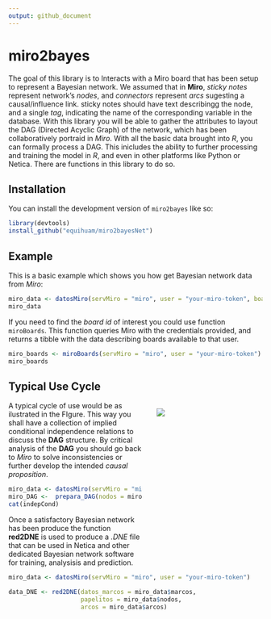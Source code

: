 ```yaml
---
output: github_document
---
```


# miro2bayes

<!-- badges: start -->

<!-- badges: end -->

The goal of this library is to Interacts with a Miro board that has been setup to represent a Bayesian network. We assumed that in **Miro**, *sticky notes* represent network's *nodes*, and *connectors* represent *arcs* sugesting a causal/influence link. sticky notes should have text describingg the node, and a single *tag*, indicating the name of the corresponding variable in the database. With this library you will be able to gather the attributes to layout the DAG (Directed Acyclic Graph) of the network, which has been collaboratively portraid in *Miro*. With all the basic data brought into *R*, you can formally process a DAG. This inicludes the ability to further processing and training the model in *R*, and even in other platforms like Python or Netica. There are functions in this library to do so.

## Installation

You can install the development version of `miro2bayes` like so:

``` r
library(devtools)
install_github("equihuam/miro2bayesNet")
```

## Example

This is a basic example which shows you how get Bayesian network data from *Miro*:

```r
miro_data <- datosMiro(servMiro = "miro", user = "your-miro-token", boad_id = "your-board-id")
miro_data
```

If you need to find the *board id* of interest you could use function `miroBoards`. This function queries Miro with the credentials provided, and returns a tibble with the data describing boards available to that user.

```r
miro_boards <- miroBoards(servMiro = "miro", user = "your-miro-token")
miro_boards
```

## Typical Use Cycle

<div style="float: right; margin: 0 10px 10px 30px; width: 200px; height: 300px;
            object-fit: cover;">
  ![](man/figures/use cycle.png)
</div>

A typical cycle of use would be as ilustrated in the FIgure. This way you shall have a collection of implied conditional independence relations to discuss the **DAG** structure. By critical analysis of the **DAG** you should go back to *Miro* to solve inconsistencies or further develop the intended *causal proposition*.



```r
miro_data <- datosMiro(servMiro = "miro", user = "your-miro-token")
miro_DAG <-  prepara_DAG(nodos = miro_data$nodos, arcos = miro_data$arcos)
cat(indepCond)

```

Once a satisfactory Bayesian network has been produce the function **red2DNE** is used to produce a *.DNE* file that can be used in Netica and other dedicated Bayesian network software for training, analysisis and prediction.

```r
miro_data <- datosMiro(servMiro = "miro", user = "your-miro-token")

data_DNE <- red2DNE(datos_marcos = miro_data$marcos, 
                    papelitos = miro_data$nodos, 
                    arcos = miro_data$arcos)
```
